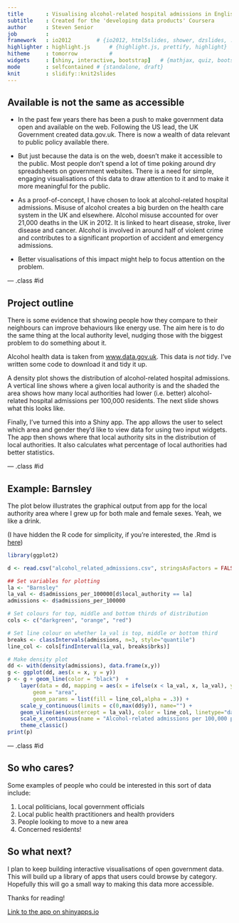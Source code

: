 ```yaml
---
title       : Visualising alcohol-related hospital admissions in English local authorities
subtitle    : Created for the 'developing data products' Coursera
author      : Steven Senior
job         : 
framework   : io2012      	# {io2012, html5slides, shower, dzslides, ...}
highlighter : highlight.js  	# {highlight.js, prettify, highlight}
hitheme     : tomorrow      	# 
widgets     : [shiny, interactive, bootstrap]   # {mathjax, quiz, bootstrap}
mode        : selfcontained # {standalone, draft}
knit        : slidify::knit2slides
---
```


<style>
.title-slide {
  background-color: #FFFFFF; /* #EDE0CF; ; #CA9F9D*/
}

.title-slide hgroup > h1{
 font-family: 'Baskerville', 'Times', serif; 
 font-weight: normal;
}

.title-slide hgroup > h1, 
.title-slide hgroup > h2 {
  font-family: 'Baskerville';
  font-weight: normal;
  color: #000;  /* ; #EF5150*/
}

article p, article li, article li.build, section p, section li{
  font-family: 'Baskerville','Crimson Text', 'Garamond',  'Palatino', sans-serif;
  text-align: justify;
  font-size:22px;
  line-height: 1.5em;
  color: #000;
}

slide:not(.segue) h2{
  font-family: 'Baskerville', Arial, sans-serif;
  font-size: 52px;
  font-style: normal;
  font-weight: normal;
  text-transform: normal;
  letter-spacing: -2px;
  line-height: 1.2em;
/*  color: #193441;*/
/*  color: #02574D;*/
  color: #666;
}
</style>

## Available is not the same as accessible

* In the past few years there has been a push to make government data open and available on the web. Following the US lead, the UK Government created data.gov.uk. There is now a wealth of data relevant to public policy available there.

* But just because the data is on the web, doesn't make it accessible to the public. Most people don't spend a lot of time poking around dry spreadsheets on government websites. There is a need for simple, engaging visualisations of this data to draw attention to it and to make it more meaningful for the public.

* As a proof-of-concept, I have chosen to look at alcohol-related hospital admissions. Misuse of alcohol creates a big burden on the health care system in the UK and elsewhere. Alcohol misuse accounted for over 21,000 deaths in the UK in 2012. It is linked to heart disease, stroke, liver disease and cancer. Alcohol is involved in around half of violent crime and contributes to a significant proportion of accident and emergency admissions.

* Better visualisations of this impact might help to focus attention on the problem.

--- .class #id 

## Project outline

There is some evidence that showing people how they compare to their neighbours can improve behaviours like energy use. The aim here is to do the same thing at the local authority level, nudging those with the biggest problem to do something about it.

Alcohol health data is taken from [www.data.gov.uk](http://www.data.gov.uk). This data is *not* tidy. I've written some code to download it and tidy it up.

A density plot shows the distribution of alcohol-related hospital admissions. A vertical line shows where a given local authority is and the shaded the area shows how many local authorities had lower (i.e. better) alcohol-related hospital admissions per 100,000 residents. The next slide shows what this looks like.

Finally, I've turned this into a Shiny app. The app allows the user to select which area and gender they'd like to view data for using two input widgets. The app then shows where that local authority sits in the distribution of local authorities. It also calculates what percentage of local authorities had better statistics.

--- .class #id

## Example: Barnsley

The plot below illustrates the graphical output from app for the local authority area where I grew up for both male and female sexes. Yeah, we like a drink. 

(I have hidden the R code for simplicity, if you're interested, the .Rmd is [here](https://raw.githubusercontent.com/stevenlsenior/Data_Products_Presentation/gh-pages/index.Rmd))

```r

library(ggplot2)

d <- read.csv("alcohol_related_admissions.csv", stringsAsFactors = FALSE)

## Set variables for plotting
la <- "Barnsley"
la_val <- d$admissions_per_100000[d$local_authority == la]
admissions <- d$admissions_per_100000

# Set colours for top, middle and bottom thirds of distribution
cols <- c("darkgreen", "orange", "red")

# Set line colour on whether la_val is top, middle or bottom third
breaks <- classIntervals(admissions, n=3, style="quantile")
line_col <- cols[findInterval(la_val, breaks$brks)]

# Make density plot
dd <- with(density(admissions), data.frame(x,y))
g <- ggplot(dd, aes(x = x, y = y))
p <- g + geom_line(color = "black")  +
	layer(data = dd, mapping = aes(x = ifelse(x < la_val, x, la_val), y = y), 
		geom = "area", 
		geom_params = list(fill = line_col,alpha = .3)) +
	scale_y_continuous(limits = c(0,max(dd$y)), name="") +
	geom_vline(aes(xintercept = la_val), color = line_col, linetype="dashed") +
	scale_x_continuous(name = "Alcohol-related admissions per 100,000 population") + 
	theme_classic()
print(p)

```

--- .class #id

## So who cares?

Some examples of people who could be interested in this sort of data include:

1. Local politicians, local government officials
2. Local public health practitioners and health providers
3. People looking to move to a new area
4. Concerned residents!

## So what next?

I plan to keep building interactive visualisations of open government data. This will build up a library of apps that users could browse by category. Hopefully this will go a small way to making this data more accessible.

Thanks for reading!

[Link to the app on shinyapps.io](https://stevenlsenior.shinyapps.io/Data_Products/)


